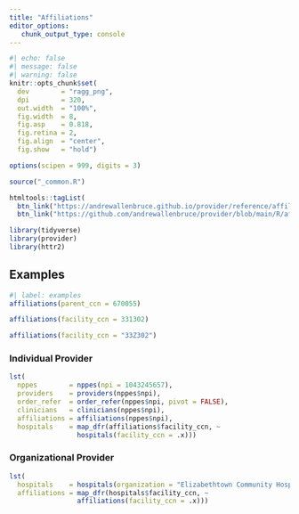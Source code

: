 ```yaml
---
title: "Affiliations"
editor_options: 
   chunk_output_type: console
---
```


```r
#| echo: false
#| message: false
#| warning: false
knitr::opts_chunk$set(
  dev        = "ragg_png",
  dpi        = 320,
  out.width  = "100%",
  fig.width  = 8,
  fig.asp    = 0.818,
  fig.retina = 2,
  fig.align  = "center",
  fig.show   = "hold")

options(scipen = 999, digits = 3)

source("_common.R")

htmltools::tagList(
  btn_link("https://andrewallenbruce.github.io/provider/reference/affiliations.html", "Documentation"),
  btn_link("https://github.com/andrewallenbruce/provider/blob/main/R/affiliations.R", "Source"))

library(tidyverse)
library(provider)
library(httr2)
```

## Examples

```r
#| label: examples
affiliations(parent_ccn = 670055)

affiliations(facility_ccn = 331302)

affiliations(facility_ccn = "33Z302")
```

### Individual Provider

```r
lst(
  nppes        = nppes(npi = 1043245657),
  providers    = providers(nppes$npi),
  order_refer  = order_refer(nppes$npi, pivot = FALSE),
  clinicians   = clinicians(nppes$npi),
  affiliations = affiliations(nppes$npi),
  hospitals    = map_dfr(affiliations$facility_ccn, ~ 
                 hospitals(facility_ccn = .x)))
```

### Organizational Provider

```r
lst(
  hospitals    = hospitals(organization = "Elizabethtown Community Hospital"),
  affiliations = map_dfr(hospitals$facility_ccn, ~ 
                 affiliations(facility_ccn = .x)))
```


